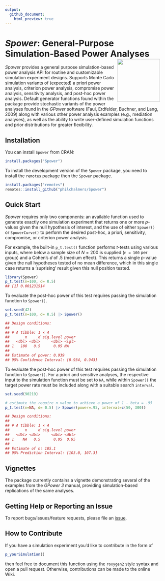```yaml
---
output:
  github_document:
    html_preview: true
---
```


# *Spower*: General-Purpose Simulation-Based Power Analyses <img src="inst/sticker/S.png" height="139" align="right"/>

*Spower* provides a general purpose simulation-based power analysis 
   API for routine and customizable simulation experiment designs. 
   Supports Monte Carlo simulation variants of (expected) a priori power analysis, 
   criterion power analysis, compromise power analysis, sensitivity analysis, and post-hoc
   power analysis. Default generator functions found within the package 
   provide stochastic variants of the power analyses found in the 
   *GPower* software (Faul, Erdfelder, Buchner, and Lang, 2009)
   along with various other power analysis examples (e.g., mediation analyses), 
   as well as the ability to write user-defined simulation functions and 
   prior distributions for greater flexibility.

## Installation

You can install `Spower` from CRAN:

``` r
install.packages("Spower")
```

To install the development version of the `Spower` package, you need to
install the `remotes` package then the `Spower` package.

``` r
install.packages("remotes")
remotes::install_github("philchalmers/Spower")
```

## Quick Start

*Spower* requires only two components: an available function used to generate exactly
one simulation experiment that returns one or more *p*-values given the null
hypothesis of interest, and the use of either `Spower()` or `SpowerCurve()` to perform
the desired post-hoc, a priori, sensitivity, compromise, or criterion power analysis. 

For example, the built-in `p_t.test()` function performs *t*-tests using various inputs, where
below a sample size of $N=200$ is supplied (`n = 100` per group) and a Cohen's 
$d$ of .5 (medium effect). This returns a single $p$-value given the null hypotheses tested
of no mean difference, which in this single case returns a 'suprising' result given this
null position tested.

```r
library(Spower)
p_t.test(n=100, d= 0.5)
## [1] 0.001231514
```

To evaluate the post-hoc power of this test requires passing the simulation function 
to `Spower()`.

```r
set.seed(42)
p_t.test(n=100, d= 0.5) |> Spower()

## Design conditions: 
##
## # A tibble: 1 × 4
##       n     d sig.level power
##   <dbl> <dbl>     <dbl> <lgl>
## 1   100   0.5      0.05 NA   
## 
## Estimate of power: 0.939
## 95% Confidence Interval: [0.934, 0.943]
```

To evaluate the post-hoc power of this test requires passing the simulation function 
to `Spower()`. For a priori and sensitive analyses, the respective input to the 
simulation function must be set to `NA`, while within `Spower()` the target power 
rate must be included along with a suitable search `interval`.

```r
set.seed(90210)

# estimate the require n value to achieve a power of 1 - beta = .95 
p_t.test(n=NA, d= 0.5) |> Spower(power=.95, interval=c(50, 300))

## Design conditions: 
## 
## # A tibble: 1 × 4
##       n     d sig.level power
##   <dbl> <dbl>     <dbl> <dbl>
## 1    NA   0.5      0.05  0.95
## 
## Estimate of n: 105.1
## 95% Prediction Interval: [103.0, 107.3]
```


## Vignettes

The package currently contains a vignette demonstrating several of the examples from
the *GPower 3* manual, providing simulation-based replications of the same analyses.

## Getting Help or Reporting an Issue

To report bugs/issues/feature requests, please file an
[issue](https://github.com/philchalmers/Spower/issues/).

## How to Contribute

If you have a simulation experiment you'd like to contribute in the form of 

```r
p_yourSimulation()
```
then feel free to document this function using the `roxygen2` style syntax and 
open a pull request. Otherwise, contributions can be made to the online Wiki.

